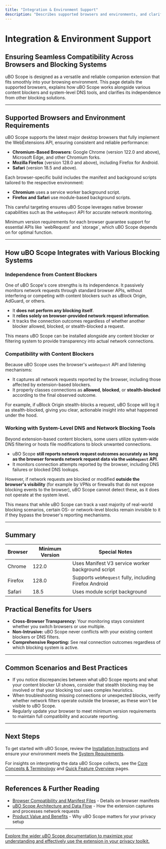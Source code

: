 ```yaml
---
title: "Integration & Environment Support"
description: "Describes supported browsers and environments, and clarifies how uBO Scope integrates with a variety of content blockers and system-level DNS tools, as well as its independence from other blocking systems."
---
```


# Integration & Environment Support

## Ensuring Seamless Compatibility Across Browsers and Blocking Systems

uBO Scope is designed as a versatile and reliable companion extension that fits smoothly into your browsing environment. This page details the supported browsers, explains how uBO Scope works alongside various content blockers and system-level DNS tools, and clarifies its independence from other blocking solutions.

---

## Supported Browsers and Environment Requirements

uBO Scope supports the latest major desktop browsers that fully implement the WebExtensions API, ensuring consistent and reliable performance:

- **Chromium-Based Browsers**: Google Chrome (version 122.0 and above), Microsoft Edge, and other Chromium forks.
- **Mozilla Firefox** (version 128.0 and above), including Firefox for Android.
- **Safari** (version 18.5 and above).

Each browser-specific build includes the manifest and background scripts tailored to the respective environment:

- **Chromium** uses a service worker background script.
- **Firefox and Safari** use module-based background scripts.

This careful targeting ensures uBO Scope leverages native browser capabilities such as the `webRequest` API for accurate network monitoring.

<Check>
Minimum version requirements for each browser guarantee support for essential APIs like `webRequest` and `storage`, which uBO Scope depends on for optimal function.
</Check>

---

## How uBO Scope Integrates with Various Blocking Systems

### Independence from Content Blockers

One of uBO Scope's core strengths is its independence. It passively monitors network requests through standard browser APIs, without interfering or competing with content blockers such as uBlock Origin, AdGuard, or others.

- It **does not perform any blocking itself**.
- It **relies solely on browser-provided network request information**.
- It tracks the connection outcomes regardless of whether another blocker allowed, blocked, or stealth-blocked a request.

This means uBO Scope can be installed alongside any content blocker or filtering system to provide transparency into actual network connections.

### Compatibility with Content Blockers

Because uBO Scope uses the browser's `webRequest` API and listening mechanisms:

- It captures all network requests reported by the browser, including those affected by extension-based blockers.
- It properly classes connections as **allowed**, **blocked**, or **stealth-blocked** according to the final observed outcome.

For example, if uBlock Origin stealth-blocks a request, uBO Scope will log it as stealth-blocked, giving you clear, actionable insight into what happened under the hood.

### Working with System-Level DNS and Network Blocking Tools

Beyond extension-based content blockers, some users utilize system-wide DNS filtering or hosts file modifications to block unwanted connections.

- uBO Scope **still reports network request outcomes accurately as long as the browser forwards network request data via the `webRequest` API**.
- It monitors connection attempts reported by the browser, including DNS failures or blocked DNS lookups.

However, if network requests are blocked or modified **outside the browser's visibility** (for example by VPNs or firewalls that do not expose blocking events to the browser), uBO Scope cannot detect these, as it does not operate at the system level.

<Note>
This means that while uBO Scope can track a vast majority of real-world blocking scenarios, certain OS- or network-level blocks remain invisible to it if they bypass the browser's reporting mechanisms.
</Note>

---

## Summary

| Browser    | Minimum Version | Special Notes                  |
|------------|-----------------|-------------------------------|
| Chrome     | 122.0           | Uses Manifest V3 service worker background script
| Firefox    | 128.0           | Supports `webRequest` fully, including Firefox Android
| Safari     | 18.5            | Uses module script background


## Practical Benefits for Users

- **Cross-Browser Transparency:** Your monitoring stays consistent whether you switch browsers or use multiple.
- **Non-Intrusive:** uBO Scope never conflicts with your existing content blockers or DNS filters.
- **Comprehensive Reporting:** See real connection outcomes regardless of which blocking system is active.

---

## Common Scenarios and Best Practices

- If you notice discrepancies between what uBO Scope reports and what your content blocker UI shows, consider that stealth blocking may be involved or that your blocking tool uses complex heuristics.
- When troubleshooting missing connections or unexpected blocks, verify whether network filters operate outside the browser, as these won't be visible to uBO Scope.
- Regularly update your browser to meet minimum version requirements to maintain full compatibility and accurate reporting.

---

## Next Steps

To get started with uBO Scope, review the [Installation Instructions](../../getting-started/installation-basics/installing-extension) and ensure your environment meets the [System Requirements](../../getting-started/installation-basics/system-requirements).

For insights on interpreting the data uBO Scope collects, see the [Core Concepts & Terminology](../introduction-core-concepts/core-concepts-terminology) and [Quick Feature Overview](../architecture-usage/quick-feature-overview) pages.

----------

## References & Further Reading

- [Browser Compatibility and Manifest Files](../../platform) - Details on browser manifests
- [uBO Scope Architecture and Data Flow](../architecture-usage/how-it-works-arch-diagram) - How the extension captures and processes network requests
- [Product Value and Benefits](../introduction-core-concepts/value-proposition-benefits) - Why uBO Scope matters for your privacy setup

---

<u>Explore the wider uBO Scope documentation to maximize your understanding and effectively use the extension in your privacy toolkit.</u>